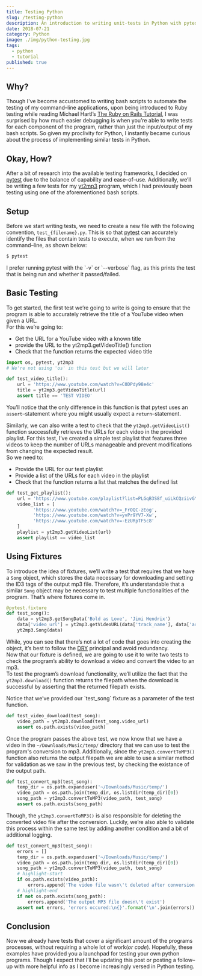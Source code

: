 ```yaml
---
title: Testing Python
slug: /testing-python
description: An introduction to writing unit-tests in Python with pytest
date: 2018-07-21
category: Python
image: ./img/python-testing.jpg
tags:
  - python
  - tutorial
published: true
---
```



## Why?

Though I've become accustomed to writing bash scripts to automate the testing of my command&ndash;line applications, upon being introduced to Ruby testing while reading Michael Hartl&rsquo;s [The Ruby on Rails Tutorial](https://www.railstutorial.org/book), I was surprised by how much easier debugging is when you&rsquo;re able to write tests for each component of the program, rather than just the input/output of my bash scripts. So given my proclivity for Python, I instantly became curious about the process of implementing similar tests in Python.  

## Okay, How?  

After a bit of research into the available testing frameworks, I decided on [pytest](https://github.com/pytest-dev/pytest) due to the balance of capability and ease&ndash;of&ndash;use. Additionally, we&rsquo;ll be writing a few tests for my [yt2mp3](https://github.com/tterb/yt2mp3) program, which I had previously been testing using one of the aforementioned bash scripts.  

## Setup  
Before we start writing tests, we need to create a new file with the following convention, `test_{filename}.py`. This is so that [pytest](https://github.com/pytest-dev/pytest) can accurately identify the files that contain tests to execute, when we run from the command&ndash;line, as shown below:
```bash
$ pytest
```
<p class="h-tip">I prefer running pytest with the `-v` or `--verbose` flag, as this prints the test that is being run and whether it passed/failed.</p>


## Basic Testing  

To get started, the first test we&rsquo;re going to write is going to ensure that the program is able to accurately retrieve the title of a YouTube video when given a URL.  
For this we&rsquo;re going to:  
  * Get the URL for a YouTube video with a known title
  * provide the URL to the yt2mp3.getVideoTitle() function
  * Check that the function returns the expected video title

```python
import os, pytest, yt2mp3
# We're not using 'os' in this test but we will later

def test_video_title():
    url = 'https://www.youtube.com/watch?v=C0DPdy98e4c'
    title = yt2mp3.getVideoTitle(url)
    assert title == 'TEST VIDEO'
```

You&rsquo;ll notice that the only difference in this function is that pytest uses an `assert`&ndash;statement where you might usually expect a `return`&ndash;statement.  

Similarly, we can also write a test to check that the `yt2mp3.getVideoList()` function successfully retrieves the URLs for each video in the provided playlist. For this test, I&rsquo;ve created a simple test playlist that features three videos to keep the number of URLs manageable and prevent modifications from changing the expected result.  
So we need to:  
  * Provide the URL for our test playlist
  * Provide a list of the URLs for each video in the playlist
  * Check that the function returns a list that matches the defined list

```python
def test_get_playlist():
    url = 'https://www.youtube.com/playlist?list=PLGqB3S8f_uiLkCQziivGYI3zNtLJvfUWm'
    video_list = [
          'https://www.youtube.com/watch?v=_FrOQC-zEog',
          'https://www.youtube.com/watch?v=yvPr9YV7-Xw',
          'https://www.youtube.com/watch?v=-EzURpTF5c8'
    ]
    playlist = yt2mp3.getVideoList(url)
    assert playlist == video_list
```

## Using Fixtures  

To introduce the idea of fixtures, we&rsquo;ll write a test that requires that we have a `Song` object, which stores the data necessary for downloading and setting the ID3 tags of the output mp3 file. Therefore, it&rsquo;s understandable that a similar `Song` object may be necessary to test multiple functionalities of the program. That&rsquo;s where fixtures come in.  

```python
@pytest.fixture
def test_song():
    data = yt2mp3.getSongData('Bold as Love', 'Jimi Hendrix')
    data['video_url'] = yt2mp3.getVideoURL(data['track_name'], data['artist_name'])
    yt2mp3.Song(data)
```

While, you can see that there&rsquo;s not a lot of code that goes into creating the object, it&rsquo;s best to follow the [DRY](https://en.wikipedia.org/wiki/Don%27t_repeat_yourself) principal and avoid redundancy.  
Now that our fixture is defined, we are going to use it to write two tests to check the program&rsquo;s ability to download a video and convert the video to an mp3.  
To test the program&rsquo;s download functionality, we&rsquo;ll utilize the fact that the `yt2mp3.download()` function returns the filepath when the download is successful by asserting that the returned filepath exists.  
<p class="h-note">Notice that we&rsquo;ve provided our `test_song` fixture as a parameter of the test function.</p>

```python
def test_video_download(test_song):
    video_path = yt2mp3.download(test_song.video_url)
    assert os.path.exists(video_path)
```

Once the program passes the above test, we now know that we have a video in the `~/Downloads/Music/temp/` directory that we can use to test the program's conversion to mp3. Additionally, since the `yt2mp3.convertToMP3()` function also returns the output filepath we are able to use a similar method for validation as we saw in the previous test, by checking the existance of the output path.  

```python
def test_convert_mp3(test_song):
    temp_dir = os.path.expanduser('~/Downloads/Music/temp/')
    video_path = os.path.join(temp_dir, os.listdir(temp_dir)[0])
    song_path = yt2mp3.convertToMP3(video_path, test_song)
    assert os.path.exists(song_path)
```

Though, the `yt2mp3.convertToMP3()` is also responsible for deleting the converted video file after the conversion. Luckily, we&rsquo;re also able to validate this process within the same test by adding another condition and a bit of additional logging.

```python
def test_convert_mp3(test_song):
    errors = []
    temp_dir = os.path.expanduser('~/Downloads/Music/temp/')
    video_path = os.path.join(temp_dir, os.listdir(temp_dir)[0])
    song_path = yt2mp3.convertToMP3(video_path, test_song)
    # highlight-start
    if os.path.exists(video_path):
        errors.append('The video file wasn\'t deleted after conversion')
    # highlight-end
    if not os.path.exists(song_path):
        errors.append('The output MP3 file doesn\'t exist')
    assert not errors, 'errors occured:\n{}'.format('\n'.join(errors))
```

## Conclusion  

Now we already have tests that cover a significant amount of the programs processes, without requiring a whole lot of work(*or code*). 
Hopefully, these examples have provided you a launchpad for testing your own python programs. Though I expect that I&rsquo;ll be updating this post or posting a follow&ndash;up with more helpful info as I become increasingly versed in Python testing.
